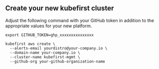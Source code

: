 
## Create your new kubefirst cluster

Adjust the following command with your GitHub token in addition to the appropriate values for your new platform.

```shell
export GITHUB_TOKEN=ghp_xxxxxxxxxxxxxxx

kubefirst aws create \
  --alerts-email yourdistro@your-company.io \
  --domain-name your-company.io \
  --cluster-name kubefirst-mgmt \
  --github-org your-github-organization-name
```

<CloudflareDNS />

<ECR />
